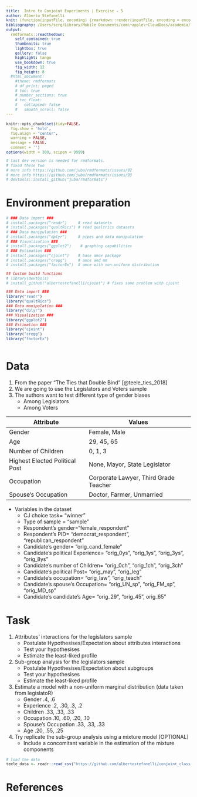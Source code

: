 ```yaml
---
title:  Intro to Conjoint Experiments | Exercise - 5
author: Alberto Stefanelli
knit: (function(inputFile, encoding) {rmarkdown::render(inputFile, encoding = encoding, output_dir = "html") })
bibliography: /Users/serg/Library/Mobile Documents/com\~apple\~CloudDocs/academia/library.bib
output:
  rmdformats::readthedown:
    self_contained: true
    thumbnails: true
    lightbox: true
    gallery: false
    highlight: tango
    use_bookdown: true
    fig_width: 12
    fig_height: 8
  #html_document:
    #theme: rmdformats
    # df_print: paged
    # toc: true
    # number_sections: true
    # toc_float:
    #   collapsed: false
    #   smooth_scroll: false
---
```

<style type="text/css">
#content {
    max-width: 1500px !important;
/*    !margin-left: 300px !important;
*/
}
#table-of-contents {
    width: 300px !important;
}

#postamble {
  font-size: 10px;
}

pre{
  background-color: #FFFFFF;
    font-size: 12px;
}
pre:not([class]) {
  background-color: #D8D8D8;
    color: black;
}

</style>

```r
knitr::opts_chunk$set(tidy=FALSE, 
  fig.show = 'hold', 
  fig.align = "center", 
  warning = FALSE, 
  message = FALSE, 
  comment = '')
options(width = 300, scipen = 9999)

# last dev version is needed for rmdformats.
# fixed these two
# more info https://github.com/juba/rmdformats/issues/92 
# more info https://github.com/juba/rmdformats/issues/93
# devtools::install_github("juba/rmdformats")

```

  
# Environment preparation 


```r

# ### Data import ###
# install.packages("readr")     # read datasets
# install.packages("qualtRics") # read qualtrics datasets
# ### Data manipulation ###
# install.packages("dplyr")     # pipes and data manipulation
# ### Visualization ###
# install.packages("ggplot2")    # graphing capabilities
# ### Estimation ###
# install.packages("cjoint")    # base amce package
# install.packages("cregg")     # amce and mm 
# install.packages("factorEx")  # amce with non-uniform distribution

## Custom build functions 
# library(devtools)
# install_github("albertostefanelli/cjoint") # fixes some problem with cjoint

### Data import ###
library("readr")     
library("qualtRics") 
### Data manipulation ###
library("dplyr")     
### Visualization ###
library("ggplot2")    
### Estimation ###
library("cjoint")   
library("cregg")     
library("factorEx")  



```

# Data

1. From the paper "The Ties that Double Bind" [@teele_ties_2018]
2. We are going to use the Legislators and Voters sample
3. The authors want to test different type of gender biases
    - Among Legislators
    - Among Voters 

Attribute | Values
------------------ | ------------------------------------------------
Gender | Female, Male
Age | 29, 45, 65
Number of Children | 0, 1, 3
Highest Elected Political Post | None, Mayor, State Legislator
Occupation | Corporate Lawyer, Third Grade Teacher
Spouse's Occupation | Doctor, Farmer, Unmarried

- Variables in the dataset
    - CJ choice task= "winner"         
    - Type of sample = "sample"
    - Respondent's gender="female_respondent"  
    - Respondent's PID= "democrat_respondent", "republican_respondent"                       
    - Candidate's gender= "orig_cand_female"          
    - Candidate's political Experience= "orig_0ys", "orig_1ys", "orig_3ys", "orig_8ys"
    - Candidate's number of Children= "orig_0ch",  "orig_1ch",  "orig_3ch"  
    - Candidate's political Post= "orig_may", "orig_leg"                
    - Candidate's occupation= "orig_law", "orig_teach"                                     
    - Candidate's spouse's Occupation= "orig_UN_sp", "orig_FM_sp", "orig_MD_sp"                   
    - Candidate's candidate's Age= "orig_29", "orig_45", orig_65"          


# Task 

1. Attributes' interactions for the legislators sample 
    - Postulate Hypothesises/Expectation about attributes interactions
    - Test your hypothesises
    - Estimate the least-liked profile 
2. Sub-group analysis for the legislators sample 
    - Postulate Hypothesises/Expectation about subgroups 
    - Test your hypothesises
    - Estimate the least-liked profile 
3. Estimate a model with a non-uniform marginal distribution (data taken from legislatoR)
    - Gender .4, .6
    - Experience .2, .30, .3, .2
    - Children .33, .33, .33 
    - Occupation .10, .60, .20, .10
    - Spouse's Occupation .33, .33, .33
    - Age .20, .55, .25
4. Try replicate the sub-group analysis using a mixture model [OPTIONAL]
    - Include a concomitant variable in the estimation of the mixture components


```r
# load the data 
teele_data <- readr::read_csv("https://github.com/albertostefanelli/conjoint_class/raw/master/data/teele.csv")

```

# References {.allowframebreaks} 
